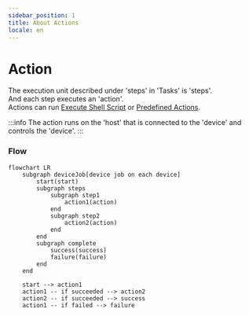 ```yaml
---
sidebar_position: 1
title: About Actions
locale: en
---
```


# Action

The execution unit described under 'steps' in 'Tasks' is 'steps'.<br/>
And each step executes an 'action'.<br/>
Actions can run [Execute Shell Script](./run) or [Predefined Actions](./predefined-actions/about).<br/>

:::info
The action runs on the 'host' that is connected to the 'device' and controls the 'device'.
:::

### Flow

```mermaid
flowchart LR
    subgraph deviceJob[device job on each device]
        start(start)
        subgraph steps
            subgraph step1
                action1(action)
            end
            subgraph step2
                action2(action)
            end
        end
        subgraph complete
            success(success)
            failure(failure)
        end
    end

    start --> action1
    action1 -- if succeeded --> action2
    action2 -- if succeeded --> success
    action1 -- if failed --> failure
```
